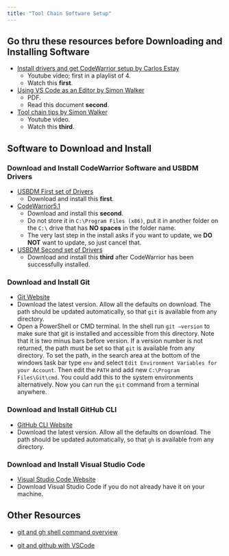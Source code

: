 ```yaml
---
title: "Tool Chain Software Setup"
---
```


## Go thru these resources before Downloading and Installing Software

- [Install drivers and get CodeWarrior setup by Carlos Estay](https://www.youtube.com/watch?v=6BJ_XLAK3PQ&list=PLtPfFKnaEIMj5lHarN9wmaAMJDxcYGMpB&index=2){target="_blank"}
  - Youtube video; first in a playlist of 4.
  - Watch this **first**.

- [Using VS Code as an Editor by Simon Walker](assets/UsingVSCodeAsAnEditor.pdf){target="_blank"}
  - PDF.
  - Read this document **second**.

- [Tool chain tips by Simon Walker](https://www.youtube.com/watch?v=jbNrwPYJGZE){target="_blank"}
  - Youtube video.
  - Watch this **third**.

## Software to Download and Install

### Download and Install CodeWarrior Software and USBDM Drivers

- [USBDM First set of Drivers](assets/tool-chain-software/USBDMPod/USBDM_Drivers_4_12_1_Win_x64.msi){download=""}
  - Download and install this **first**.

- [CodeWarrior5.1](assets/tool-chain-software/CodeWarrior5.1/CW_HC12_v5.1_SPECIAL.exe){download=""}
  - Download and install this **second**. 
  - Do not store it in ```C:\Program Files (x86)```, put it in another folder on the ```C:\``` drive that has **NO spaces** in the folder name.
  - The very last step in the install asks if you want to update, we **DO NOT** want to update, so just cancel that.

- [USBDM Second set of Drivers](assets/tool-chain-software/USBDMPod/USBDM_4_12_1_262_Win.msi){download=""}
  - Download and install this **third** after CodeWarrior has been successfully installed.

### Download and Install Git

- [Git Website](https://git-scm.com/){target="_blank"}
- Download the latest version. Allow all the defaults on download. The path should be updated automatically, so that `git` is available from any directory.
- Open a PowerShell or CMD terminal. In the shell run `git –version` to make sure that git is installed and accessible from this directory. Note that it is two minus bars before version. If a version number is not returned, the path must be set so that `git` is available from any directory. To set the path, in the search area at the bottom of the windows task bar type `env` and select `Edit Environment Variables for your Account`. Then edit the `PATH` and add new `C:\Program Files\Git\cmd`. You could add this to the system environments alternatively. Now you can run the `git` command from a terminal anywhere.

### Download and Install GitHub CLI

- [GitHub CLI Website](https://cli.github.com/){target="_blank"}
- Download the latest version. Allow all the defaults on download. The path should be updated automatically, so that `gh` is available from any directory.

### Download and Install Visual Studio Code

- [Visual Studio Code Website](https://code.visualstudio.com){target="_blank"}
- Download Visual Studio Code if you do not already have it on your machine.

## Other Resources

- [git and gh shell command overview](assets/git-gh-commands.md){target="_blank"}

- [git and github with VSCode](assets/git-github-with-VSCode.md){target="_blank"}
